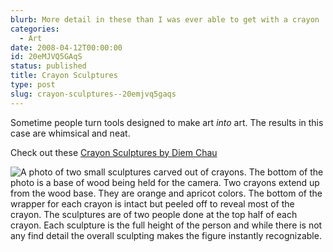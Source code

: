 ```yaml
---
blurb: More detail in these than I was ever able to get with a crayon
categories:
  - Art
date: 2008-04-12T00:00:00
id: 20eMJVQ5GAqS
status: published
title: Crayon Sculptures
type: post
slug: crayon-sculptures--20emjvq5gaqs
---
```


Sometime people turn tools designed to make art *into* art. The results in this case are whimsical and neat. 

Check out these [Crayon Sculptures by Diem Chau](http://www.diemchau.com/crayons1.html)

<Img src="crayons_by_diem_chau.jpg" alt="A photo of two small sculptures carved out of crayons. The bottom of the photo is a base of wood being held for the camera. Two crayons extend up from the wood base. They are orange and apricot colors. The bottom of the wrapper for each crayon is intact but peeled off to reveal most of the crayon. The sculptures are of two people done at the top half of each crayon. Each sculpture is the full height of the person and while there is not any find detail the overall sculpting makes the figure instantly recognizable." />


